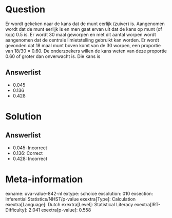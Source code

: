 Question
========

Er wordt gekeken naar de kans dat de munt eerlijk (zuiver) is.
Aangenomen wordt dat de munt eerlijk is en men gaat ervan uit dat de
kans op munt (of kop) 0.5 is. Er wordt 30 maal geworpen en met dit
aantal worpen wordt aangenomen dat de centrale limietstelling gebruikt
kan worden. Er wordt gevonden dat 18 maal munt boven komt van de 30
worpen, een proportie van 18/30 = 0.60. De onderzoekers willen de kans
weten van deze proportie 0.60 of groter dan onverwacht is. Die kans is

Answerlist
----------

* 0.045
* 0.136
* 0.428

Solution
========

Answerlist
----------

* 0.045: Incorrect
* 0.136: Correct
* 0.428: Incorrect

Meta-information
================
exname: uva-value-842-nl
extype: schoice
exsolution: 010
exsection: Inferential Statistics/NHST/p-value
exextra[Type]: Calculation
exextra[Language]: Dutch
exextra[Level]: Statistical Literacy
exextra[IRT-Difficulty]: 2.041
exextra[p-value]: 0.558
